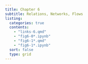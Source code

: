```yaml
---
title: Chapter 6
subtitle: Relations, Networks, Flows
listing:
  categories: true
  contents:
    - "links-6.qmd"
    - "fig6-0*.ipynb"
    - "fig6-1*.qmd"
    - "fig6-1*.ipynb"
  sort: false
  type: grid
---
```

